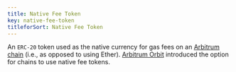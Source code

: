 ```yaml
---
title: Native Fee Token
key: native-fee-token
titleforSort: Native Fee Token
---
```


An `ERC-20` token used as the native currency for gas fees on an [Arbitrum chain](/intro/glossary#arbitrum-chain) (i.e., as opposed to using Ether). [Arbitrum Orbit](/intro/glossary#arbitrum-orbit) introduced the option for chains to use native fee tokens.
